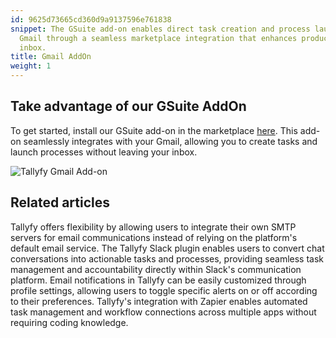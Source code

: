 ```yaml
---
id: 9625d73665cd360d9a9137596e761838
snippet: The GSuite add-on enables direct task creation and process launching within
  Gmail through a seamless marketplace integration that enhances productivity in your
  inbox.
title: Gmail AddOn
weight: 1
---
```


## Take advantage of our GSuite AddOn

To get started, install our GSuite add-on in the marketplace [here](https://gsuite.google.com/marketplace/app/tallyfy/671710262095). This add-on seamlessly integrates with your Gmail, allowing you to create tasks and launch processes without leaving your inbox.

![Tallyfy Gmail Add-on](https://screenshots.tallyfy.com/file-orF3UnYz5p.png)


## Related articles
<CardGrid>
<LinkTitleCard header="<b>Integrations > Email and SMTP</b>" href="/products/pro/integrations/email/" > Tallyfy offers flexibility by allowing users to integrate their own SMTP servers for email communications instead of relying on the platform's default email service. </LinkTitleCard>
<LinkTitleCard header="<b>Integrations > Slack</b>" href="/products/pro/integrations/slack/" > The Tallyfy Slack plugin enables users to convert chat conversations into actionable tasks and processes, providing seamless task management and accountability directly within Slack's communication platform. </LinkTitleCard>
<LinkTitleCard header="<b>Personal Settings > Manage Email Notifications</b>" href="/products/pro/settings/personal-settings/how-can-i-manage-email-notifications-in-tallyfy/" > Email notifications in Tallyfy can be easily customized through profile settings, allowing users to toggle specific alerts on or off according to their preferences. </LinkTitleCard>
<LinkTitleCard header="<b>Middleware > Zapier</b>" href="/products/pro/integrations/middleware/zapier/" > Tallyfy's integration with Zapier enables automated task management and workflow connections across multiple apps without requiring coding knowledge. </LinkTitleCard>
</CardGrid>